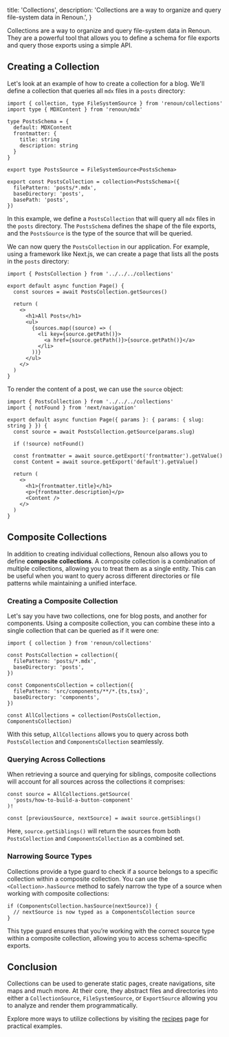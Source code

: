   title: 'Collections',
  description:
    'Collections are a way to organize and query file-system data in Renoun.',
}

Collections are a way to organize and query file-system data in Renoun. They are a powerful tool that allows you to define a schema for file exports and query those exports using a simple API.

## Creating a Collection

Let's look at an example of how to create a collection for a blog. We'll define a collection that queries all `mdx` files in a `posts` directory:

```tsx filename="collections.ts"
import { collection, type FileSystemSource } from 'renoun/collections'
import type { MDXContent } from 'renoun/mdx'

type PostsSchema = {
  default: MDXContent
  frontmatter: {
    title: string
    description: string
  }
}

export type PostsSource = FileSystemSource<PostsSchema>

export const PostsCollection = collection<PostsSchema>({
  filePattern: 'posts/*.mdx',
  baseDirectory: 'posts',
  basePath: 'posts',
})
```

In this example, we define a `PostsCollection` that will query all `mdx` files in the `posts` directory. The `PostsSchema` defines the shape of the file exports, and the `PostsSource` is the type of the source that will be queried.

We can now query the `PostsCollection` in our application. For example, using a framework like Next.js, we can create a page that lists all the posts in the `posts` directory:

```tsx allowErrors filename="app/posts/page.tsx"
import { PostsCollection } from '../../../collections'

export default async function Page() {
  const sources = await PostsCollection.getSources()

  return (
    <>
      <h1>All Posts</h1>
      <ul>
        {sources.map((source) => (
          <li key={source.getPath()}>
            <a href={source.getPath()}>{source.getPath()}</a>
          </li>
        ))}
      </ul>
    </>
  )
}
```

To render the content of a post, we can use the `source` object:

```tsx allowErrors filename="app/posts/[slug].tsx"
import { PostsCollection } from '../../../collections'
import { notFound } from 'next/navigation'

export default async function Page({ params }: { params: { slug: string } }) {
  const source = await PostsCollection.getSource(params.slug)

  if (!source) notFound()

  const frontmatter = await source.getExport('frontmatter').getValue()
  const Content = await source.getExport('default').getValue()

  return (
    <>
      <h1>{frontmatter.title}</h1>
      <p>{frontmatter.description}</p>
      <Content />
    </>
  )
}
```

## Composite Collections

In addition to creating individual collections, Renoun also allows you to define **composite collections**. A composite collection is a combination of multiple collections, allowing you to treat them as a single entity. This can be useful when you want to query across different directories or file patterns while maintaining a unified interface.

### Creating a Composite Collection

Let's say you have two collections, one for blog posts, and another for components. Using a composite collection, you can combine these into a single collection that can be queried as if it were one:

```tsx
import { collection } from 'renoun/collections'

const PostsCollection = collection({
  filePattern: 'posts/*.mdx',
  baseDirectory: 'posts',
})

const ComponentsCollection = collection({
  filePattern: 'src/components/**/*.{ts,tsx}',
  baseDirectory: 'components',
})

const AllCollections = collection(PostsCollection, ComponentsCollection)
```

With this setup, `AllCollections` allows you to query across both `PostsCollection` and `ComponentsCollection` seamlessly.

### Querying Across Collections

When retrieving a source and querying for siblings, composite collections will account for all sources across the collections it comprises:

```tsx allowErrors
const source = AllCollections.getSource(
  'posts/how-to-build-a-button-component'
)!

const [previousSource, nextSource] = await source.getSiblings()
```

Here, `source.getSiblings()` will return the sources from both `PostsCollection` and `ComponentsCollection` as a combined set.

### Narrowing Source Types

Collections provide a type guard to check if a source belongs to a specific collection within a composite collection. You can use the `<Collection>.hasSource` method to safely narrow the type of a source when working with composite collections:

```tsx allowErrors
if (ComponentsCollection.hasSource(nextSource)) {
  // nextSource is now typed as a ComponentsCollection source
}
```

This type guard ensures that you’re working with the correct source type within a composite collection, allowing you to access schema-specific exports.

## Conclusion

Collections can be used to generate static pages, create navigations, site maps and much more. At their core, they abstract files and directories into either a `CollectionSource`, `FileSystemSource`, or `ExportSource` allowing you to analyze and render them programmatically.

Explore more ways to utilize collections by visiting the [recipes](/collections/recipes) page for practical examples.
